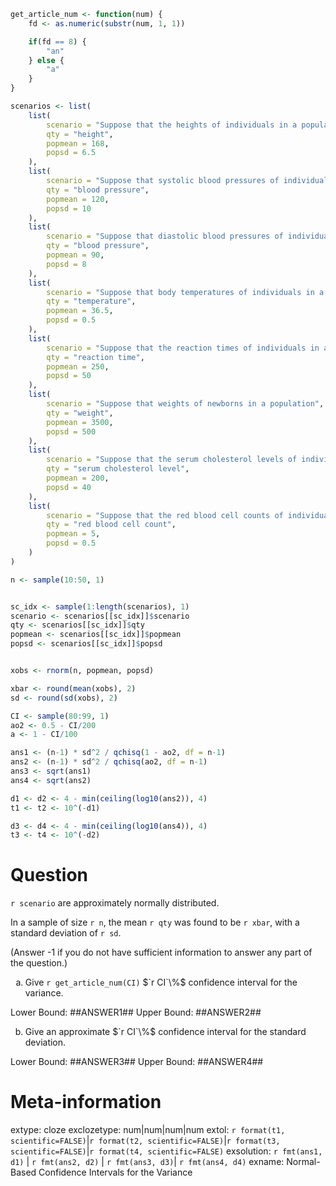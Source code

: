 ```r
get_article_num <- function(num) {
    fd <- as.numeric(substr(num, 1, 1))

    if(fd == 8) {
        "an"
    } else {
        "a"
    }
}

scenarios <- list(
    list(
        scenario = "Suppose that the heights of individuals in a population",
        qty = "height",
        popmean = 168,
        popsd = 6.5
    ),
    list(
        scenario = "Suppose that systolic blood pressures of individuals in a population",
        qty = "blood pressure",
        popmean = 120,
        popsd = 10
    ),
    list(
        scenario = "Suppose that diastolic blood pressures of individuals in a population",
        qty = "blood pressure",
        popmean = 90,
        popsd = 8
    ),
    list(
        scenario = "Suppose that body temperatures of individuals in a population",
        qty = "temperature",
        popmean = 36.5,
        popsd = 0.5
    ),
    list(
        scenario = "Suppose that the reaction times of individuals in a population",
        qty = "reaction time",
        popmean = 250,
        popsd = 50
    ),
    list(
        scenario = "Suppose that weights of newborns in a population",
        qty = "weight",
        popmean = 3500,
        popsd = 500
    ),
    list(
        scenario = "Suppose that the serum cholesterol levels of individuals in a population",
        qty = "serum cholesterol level",
        popmean = 200,
        popsd = 40
    ),
    list(
        scenario = "Suppose that the red blood cell counts of individuals in a population",
        qty = "red blood cell count",
        popmean = 5,
        popsd = 0.5
    )
)

n <- sample(10:50, 1)


sc_idx <- sample(1:length(scenarios), 1)
scenario <- scenarios[[sc_idx]]$scenario
qty <- scenarios[[sc_idx]]$qty
popmean <- scenarios[[sc_idx]]$popmean
popsd <- scenarios[[sc_idx]]$popsd


xobs <- rnorm(n, popmean, popsd)

xbar <- round(mean(xobs), 2)
sd <- round(sd(xobs), 2)

CI <- sample(80:99, 1)
ao2 <- 0.5 - CI/200
a <- 1 - CI/100

ans1 <- (n-1) * sd^2 / qchisq(1 - ao2, df = n-1)
ans2 <- (n-1) * sd^2 / qchisq(ao2, df = n-1)
ans3 <- sqrt(ans1)
ans4 <- sqrt(ans2)

d1 <- d2 <- 4 - min(ceiling(log10(ans2)), 4)
t1 <- t2 <- 10^(-d1)

d3 <- d4 <- 4 - min(ceiling(log10(ans4)), 4)
t3 <- t4 <- 10^(-d2)
```

Question
========
`r scenario` are approximately normally distributed.

In a sample of size `r n`, the mean `r qty` was found to be `r xbar`, with a standard deviation of `r sd`. 

(Answer -1 if you do not have sufficient information to answer any part of the question.)

a. Give `r get_article_num(CI)` $`r CI`\%$ confidence interval for the variance. 

Lower Bound: ##ANSWER1##
Upper Bound: ##ANSWER2## 

b. Give an approximate $`r CI`\%$ confidence interval for the standard deviation.

Lower Bound: ##ANSWER3##
Upper Bound: ##ANSWER4## 


Meta-information
================
extype: cloze
exclozetype: num|num|num|num
extol: `r format(t1, scientific=FALSE)`|`r format(t2, scientific=FALSE)`|`r format(t3, scientific=FALSE)`|`r format(t4, scientific=FALSE)`
exsolution: `r fmt(ans1, d1)` | `r fmt(ans2, d2)` | `r fmt(ans3, d3)`| `r fmt(ans4, d4)`
exname: Normal-Based Confidence Intervals for the Variance